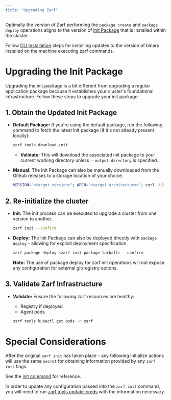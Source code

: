 ```yaml
---
title: "Upgrading Zarf"
---
```


Optimally the version of Zarf performing the `package create` and `package deploy` operations aligns to the version of [Init Package]() that is installed within the cluster.

Follow [CLI Installation](../../getting-started/install) steps for installing updates to the version of binary installed on the machine executing zarf commands.

# Upgrading the Init Package

Upgrading the init package is a bit different from upgrading a regular application package because it establishes your cluster's foundational infrastructure. Follow these steps to upgrade your init package:

## 1. Obtain the Updated Init Package

- **Default Package:** If you're using the default package, run the following command to fetch the latest init package (if it's not already present locally):

  ```bash
  zarf tools download-init
  ```

  - **Validate:** This will download the associated init package to your current working directory unless `--output-directory` is specified.

- **Manual:** The Init Package can also be manually downloaded from the Github releases to a storage location of your choice.

  ```bash
  VERSION="<target version>"; ARCH="<target architecture>"; curl -LO https://github.com/zarf-dev/zarf/releases/download/${VERSION}/zarf-init-${ARCH}-${VERSION}.tar.zst
  ```

## 2. Re-initialize the cluster

- **Init:** The init process can be executed to upgrade a cluster from one version to another.

  ```bash
  zarf init --confirm
  ```

- **Deploy:** The Init Package can also be deployed directly with `package deploy` - allowing for explicit deployment specification.

  ```bash
  zarf package deploy <zarf-init-package tarball> --confirm
  ```

  **Note:** The use of package deploy for zarf init operations will not expose any configuration for external git/registry options.

## 3. Validate Zarf Infrastructure

- **Validate:** Ensure the following zarf resources are healthy:
  - Registry if deployed
  - Agent pods

  ```bash
  zarf tools kubectl get pods -n zarf
  ```

# Special Considerations

After the original `zarf init` has taken place - any following initialize actions will use the same `secret` for obtaining information provided by any `zarf init` flags.

See the [init command](../../commands/zarf_init/#options) for reference.

In order to update any configuration passed into the `zarf init` command, you will need to run [zarf tools update-creds](../../commands/zarf_tools_update-creds/#options) with the information necessary.
